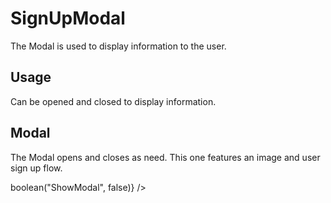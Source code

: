 
<Meta title="Design System|Modals" component={SignUpModal} />

# SignUpModal

The Modal is used to display information to the user.

## Usage

Can be opened and closed to display information.

## Modal

The Modal opens and closes as need. This one features an image and user sign up flow.

<Preview withToolbar>
  <Story name="primary">
    <SignUpModal
      showModal={boolean("ShowModal", true)}
      setShowModal={() => boolean("ShowModal", false)}
    />
  </Story>
</Preview>
